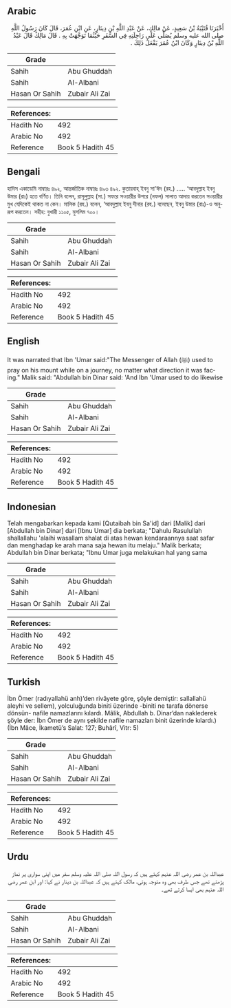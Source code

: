 ## Arabic


<div dir="rtl" lang="ar" style={{fontSize:'larger',backgroundColor:'#f8f9fa',padding:20}}>
أَخْبَرَنَا قُتَيْبَةُ بْنُ سَعِيدٍ، عَنْ مَالِكٍ، عَنْ عَبْدِ اللَّهِ بْنِ دِينَارٍ، عَنِ ابْنِ عُمَرَ، قَالَ كَانَ رَسُولُ اللَّهِ صلى الله عليه وسلم يُصَلِّي عَلَى رَاحِلَتِهِ فِي السَّفَرِ حَيْثُمَا تَوَجَّهَتْ بِهِ ‏.‏ قَالَ مَالِكٌ قَالَ عَبْدُ اللَّهِ بْنُ دِينَارٍ وَكَانَ ابْنُ عُمَرَ يَفْعَلُ ذَلِكَ ‏.‏
</div>
<div style={{backgroundColor:'#f8f9fa',padding:20, marginBottom: 10}}><table> <thead> <tr> <th>Grade</th> <th></th> </tr> </thead> <tbody> <tr><td>Sahih</td><td>Abu Ghuddah</td></tr><tr><td>Sahih</td><td>Al-Albani</td></tr><tr><td>Hasan Or Sahih</td><td>Zubair Ali Zai</td></tr></tbody></table><table> <thead> <tr> <th>References:</th> <th></th> </tr> </thead> <tbody><tr><td>Hadith No</td><td>492</td></tr><tr><td>Arabic No</td><td>492</td></tr><tr><td>Reference</td><td>Book 5 Hadith 45</td></tr></tbody></table></div>

## Bengali


<div dir="ltr" lang="bn" style={{fontSize:'larger',backgroundColor:'#f8f9fa',padding:20}}>
হাদিস একাডেমি নাম্বারঃ ৪৯২, আন্তর্জাতিক নাম্বারঃ ৪৯৩ ৪৯২. কুতায়বাহ্ ইবনু সা'ঈদ (রহ.) ..... ‘আবদুল্লাহ ইবনু উমার (রাঃ) হতে বর্ণিত। তিনি বলেন, রাসূলুল্লাহ (সা.) সফরে সওয়ারীর উপরে (নফল) সালাত আদায় করতেন সওয়ারীর মুখ যেদিকেই থাকত না কেন। মালিক (রহ.) বলেন, ‘আবদুল্লাহ ইবনু দীনার (রহ.) বলেছেন, ইবনু উমার (রাঃ)-ও অনুরূপ করতেন। সহীহ: বুখারী ১১০৫, মুসলিম ৭০০।
</div>
<div style={{backgroundColor:'#f8f9fa',padding:20, marginBottom: 10}}><table> <thead> <tr> <th>Grade</th> <th></th> </tr> </thead> <tbody> <tr><td>Sahih</td><td>Abu Ghuddah</td></tr><tr><td>Sahih</td><td>Al-Albani</td></tr><tr><td>Hasan Or Sahih</td><td>Zubair Ali Zai</td></tr></tbody></table><table> <thead> <tr> <th>References:</th> <th></th> </tr> </thead> <tbody><tr><td>Hadith No</td><td>492</td></tr><tr><td>Arabic No</td><td>492</td></tr><tr><td>Reference</td><td>Book 5 Hadith 45</td></tr></tbody></table></div>

## English


<div dir="ltr" lang="en" style={{fontSize:'larger',backgroundColor:'#f8f9fa',padding:20}}>
It was narrated that Ibn 'Umar said:"The Messenger of Allah (ﷺ) used to pray on his mount while on a journey, no matter what direction it was facing." Malik said: "Abdullah bin Dinar said: 'And Ibn 'Umar used to do likewise
</div>
<div style={{backgroundColor:'#f8f9fa',padding:20, marginBottom: 10}}><table> <thead> <tr> <th>Grade</th> <th></th> </tr> </thead> <tbody> <tr><td>Sahih</td><td>Abu Ghuddah</td></tr><tr><td>Sahih</td><td>Al-Albani</td></tr><tr><td>Hasan Or Sahih</td><td>Zubair Ali Zai</td></tr></tbody></table><table> <thead> <tr> <th>References:</th> <th></th> </tr> </thead> <tbody><tr><td>Hadith No</td><td>492</td></tr><tr><td>Arabic No</td><td>492</td></tr><tr><td>Reference</td><td>Book 5 Hadith 45</td></tr></tbody></table></div>

## Indonesian


<div dir="ltr" lang="id" style={{fontSize:'larger',backgroundColor:'#f8f9fa',padding:20}}>
Telah mengabarkan kepada kami [Qutaibah bin Sa'id] dari [Malik] dari [Abdullah bin Dinar] dari [Ibnu Umar] dia berkata; "Dahulu Rasulullah shallallahu 'alaihi wasallam shalat di atas hewan kendaraannya saat safar dan menghadap ke arah mana saja hewan itu melaju." Malik berkata; Abdullah bin Dinar berkata; "Ibnu Umar juga melakukan hal yang sama
</div>
<div style={{backgroundColor:'#f8f9fa',padding:20, marginBottom: 10}}><table> <thead> <tr> <th>Grade</th> <th></th> </tr> </thead> <tbody> <tr><td>Sahih</td><td>Abu Ghuddah</td></tr><tr><td>Sahih</td><td>Al-Albani</td></tr><tr><td>Hasan Or Sahih</td><td>Zubair Ali Zai</td></tr></tbody></table><table> <thead> <tr> <th>References:</th> <th></th> </tr> </thead> <tbody><tr><td>Hadith No</td><td>492</td></tr><tr><td>Arabic No</td><td>492</td></tr><tr><td>Reference</td><td>Book 5 Hadith 45</td></tr></tbody></table></div>

## Turkish


<div dir="ltr" lang="tr" style={{fontSize:'larger',backgroundColor:'#f8f9fa',padding:20}}>
İbn Ömer (radıyallahü anh)’den rivâyete göre, şöyle demiştir: sallallahü aleyhi ve sellem), yolculuğunda biniti üzerinde -biniti ne tarafa dönerse dönsün- nafile namazlarını kılardı. Mâlik, Abdullah b. Dinar’dan naklederek şöyle der: İbn Ömer de aynı şekilde nafile namazları binit üzerinde kılardı.) (İbn Mâce, İkametü’s Salat: 127; Buhârî, Vitr: 5)
</div>
<div style={{backgroundColor:'#f8f9fa',padding:20, marginBottom: 10}}><table> <thead> <tr> <th>Grade</th> <th></th> </tr> </thead> <tbody> <tr><td>Sahih</td><td>Abu Ghuddah</td></tr><tr><td>Sahih</td><td>Al-Albani</td></tr><tr><td>Hasan Or Sahih</td><td>Zubair Ali Zai</td></tr></tbody></table><table> <thead> <tr> <th>References:</th> <th></th> </tr> </thead> <tbody><tr><td>Hadith No</td><td>492</td></tr><tr><td>Arabic No</td><td>492</td></tr><tr><td>Reference</td><td>Book 5 Hadith 45</td></tr></tbody></table></div>

## Urdu


<div dir="rtl" lang="ur" style={{fontSize:'larger',backgroundColor:'#f8f9fa',padding:20}}>
عبداللہ بن عمر رضی اللہ عنہم کہتے ہیں کہ رسول اللہ صلی اللہ علیہ وسلم سفر میں اپنی سواری پر نماز پڑھتے تھے جس طرف بھی وہ متوجہ ہوتی، مالک کہتے ہیں کہ عبداللہ بن دینار نے کہا: اور ابن عمر رضی اللہ عنہم بھی ایسا کرتے تھے۔
</div>
<div style={{backgroundColor:'#f8f9fa',padding:20, marginBottom: 10}}><table> <thead> <tr> <th>Grade</th> <th></th> </tr> </thead> <tbody> <tr><td>Sahih</td><td>Abu Ghuddah</td></tr><tr><td>Sahih</td><td>Al-Albani</td></tr><tr><td>Hasan Or Sahih</td><td>Zubair Ali Zai</td></tr></tbody></table><table> <thead> <tr> <th>References:</th> <th></th> </tr> </thead> <tbody><tr><td>Hadith No</td><td>492</td></tr><tr><td>Arabic No</td><td>492</td></tr><tr><td>Reference</td><td>Book 5 Hadith 45</td></tr></tbody></table></div>